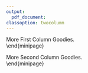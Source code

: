 ---
output:
  pdf_document:
classoption: twocolumn
---




\begin{minipage}[t]{0.5	extwidth}
First Column Goodies.\
More First Column Goodies.\
\end{minipage}
\begin{minipage}[t]{0.5	extwidth}
Second Column Goodies.\
More Second Column Goodies.\
\end{minipage}

